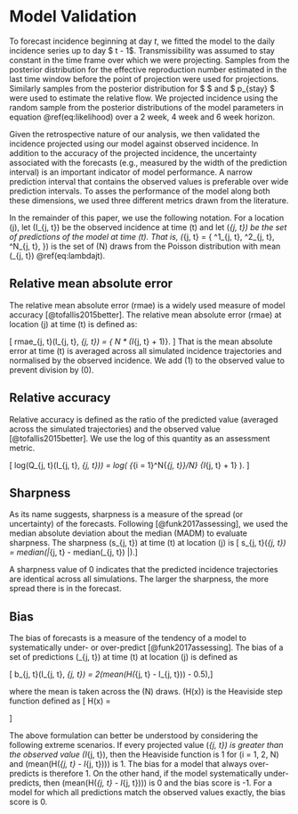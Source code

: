 # Model Validation {#assess}

To forecast incidence 
beginning at day $t$, we fitted the model to the daily
incidence series up to day
$ t - 1$. Transmissibility was assumed to stay constant in the
time frame over which we were projecting. Samples from the 
posterior distribution for the effective reproduction
number estimated in the last time window before the point of
projection were used for projections. Similarly samples from the
posterior distribution for $ \gamma $ and $ p_{stay} $ were
used to estimate the relative flow. We projected 
incidence using the random sample from the posterior distributions
of the model parameters in equation 
\@ref(eq:likelihood) over a 2 week, 4 week and 6 week horizon.

Given the retrospective nature of our analysis, we then validated 
the incidence projected using our model 
against observed incidence. In addition to the 
accuracy of the projected incidence, the uncertainty associated 
with the forecasts (e.g., measured by the width of the prediction
interval) is an important indicator of model performance. A 
narrow prediction interval that contains the observed values
is preferable over wide prediction intervals. To asses the 
performance of the model along both these dimensions, 
we used three different metrics drawn from the literature.

In the remainder of this paper, we use the following notation. 
For a location \(j\), let \(I_{j, t}\) be the observed incidence 
at time \(t\) and let 
\(\hat{I}_{j, t}\) be the set of predictions of the model at 
time \(t\). 
That is, \(\hat{I}_{j, t} = 
\{
\hat{I}^1_{j, t}, 
\hat{I}^2_{j, t}, 
\dots
\hat{I}^N_{j, t}, 
\}\) is the set of
\(N\) draws from the Poisson distribution with mean 
\(\lambda_{j, t}\)  \@ref(eq:lambdajt). 

 
## Relative mean absolute error

The relative mean absolute error (rmae) is a widely used 
measure of model accuracy  [@tofallis2015better]. 
The relative mean absolute error (rmae)
at location \(j\) at time \(t\) is defined as:

\[
  rmae_{j, t}(I_{j, t}, \hat{I}_{j, t}) = 
 \frac{
 \sum_{s = 1}^N{\lvert I_{j, t} - \hat{I}_{j, t} \rvert}
 }
 { N *  (I_{j, t} + 1)}.
 \]
That is the mean absolute error at time \(t\) is averaged 
across all
simulated incidence trajectories and normalised by the observed
incidence. We add \(1\) to the observed value to prevent division by
\(0\).

## Relative accuracy

Relative accuracy is defined as the ratio of the predicted 
value (averaged across the simulated trajectories) 
and the observed value [@tofallis2015better]. 
We use the log of this quantity as an assessment metric. 

\[
 log(Q_{j, t}(I_{j, t}, \hat{I}_{j, t})) = 
 log\left(
 \frac
 {\sum_{i = 1}^N{\hat{I}_{j, t}}/N}
 {I_{j, t} + 1}
 \right).
\]

## Sharpness

As its name suggests, sharpness is a measure of the spread 
(or uncertainty) of the
forecasts. Following [@funk2017assessing], we used the median
absolute deviation about the median (MADM) to evaluate sharpness.
The sharpness \(s_{j, t}\) at time \(t\) at location \(j\)
is
\[
s_{j, t}(\hat{I}_{j, t}) = 
median(\left |\hat{I}_{j, t}  - median(\hat{I}_{j, t}) 
\right |).\]

A sharpness value of 0 indicates that the predicted incidence
trajectories are identical across all simulations. 
The larger the sharpness, the more spread there is in the 
forecast.

## Bias

The bias of forecasts is a measure of the tendency of a model 
to systematically under- or over-predict [@funk2017assessing]. 
The bias of a set 
of predictions \(\hat{I}_{j, t}\) 
at time \(t\) at location \(j\) is defined as

\[
b_{j, t}(I_{j, t}, \hat{I}_{j, t}) = 
2(mean(H(\hat{I}_{j, t} - I_{j, t})) - 0.5),\]

where the mean is taken across the \(N\) draws.
\(H(x)\) is the Heaviside step function defined as
\[
H(x) = \begin{cases} 
0 & \text{ if } x < 0 \\ 
1 & \text{ if } x > 0 \\
0.5 & \text{ if } x = 0. 
\end{cases} 
\]

The above formulation can better be understood by considering 
the following extreme scenarios. If every projected value 
\(\hat{I}_{j, t}\) is greater 
than the observed value \(I_{j, t}\), then the Heaviside 
function is 1 for \(i = 1, 2, \dots N\) and 
\(mean(H(\hat{I}_{j, t} - I_{j, t}))\) is 1. The bias
for a model that always over-predicts is therefore 1. 
On the other hand, if the model systematically under-predicts,
then \(mean(H(\hat{I}_{j, t} - I_{j, t}))\) is 0 and the bias 
score is -1. For a model
for which all predictions match the observed values exactly, 
the bias score is 0.



